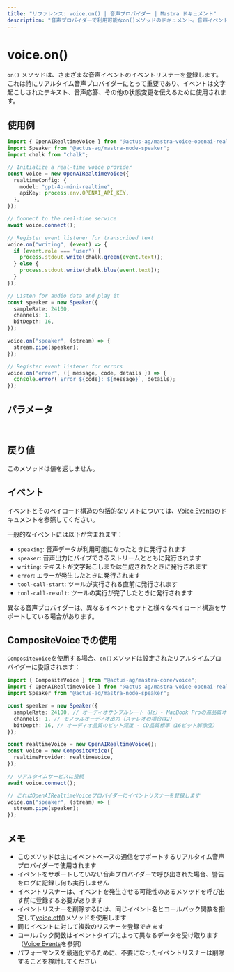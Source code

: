 ```yaml
---
title: "リファレンス: voice.on() | 音声プロバイダー | Mastra ドキュメント"
description: "音声プロバイダーで利用可能なon()メソッドのドキュメント。音声イベントのイベントリスナーを登録します。"
---
```


# voice.on()

`on()` メソッドは、さまざまな音声イベントのイベントリスナーを登録します。これは特にリアルタイム音声プロバイダーにとって重要であり、イベントは文字起こしされたテキスト、音声応答、その他の状態変更を伝えるために使用されます。

## 使用例

```typescript
import { OpenAIRealtimeVoice } from "@actus-ag/mastra-voice-openai-realtime";
import Speaker from "@actus-ag/mastra-node-speaker";
import chalk from "chalk";

// Initialize a real-time voice provider
const voice = new OpenAIRealtimeVoice({
  realtimeConfig: {
    model: "gpt-4o-mini-realtime",
    apiKey: process.env.OPENAI_API_KEY,
  },
});

// Connect to the real-time service
await voice.connect();

// Register event listener for transcribed text
voice.on("writing", (event) => {
  if (event.role === "user") {
    process.stdout.write(chalk.green(event.text));
  } else {
    process.stdout.write(chalk.blue(event.text));
  }
});

// Listen for audio data and play it
const speaker = new Speaker({
  sampleRate: 24100,
  channels: 1,
  bitDepth: 16,
});

voice.on("speaker", (stream) => {
  stream.pipe(speaker);
});

// Register event listener for errors
voice.on("error", ({ message, code, details }) => {
  console.error(`Error ${code}: ${message}`, details);
});
```

## パラメータ

<br />
<PropertiesTable
  content={[
    {
      name: "event",
      type: "string",
      description:
        "リッスンするイベントの名前。利用可能なイベントのリストについては、[ボイスイベント](./voice.events)のドキュメントを参照してください。",
      isOptional: false,
    },
    {
      name: "callback",
      type: "function",
      description:
        "イベントが発生したときに呼び出されるコールバック関数。コールバックのシグネチャは特定のイベントによって異なります。",
      isOptional: false,
    },
  ]}
/>

## 戻り値

このメソッドは値を返しません。

## イベント

イベントとそのペイロード構造の包括的なリストについては、[Voice Events](./voice.events)のドキュメントを参照してください。

一般的なイベントには以下が含まれます：

- `speaking`: 音声データが利用可能になったときに発行されます
- `speaker`: 音声出力にパイプできるストリームとともに発行されます
- `writing`: テキストが文字起こしまたは生成されたときに発行されます
- `error`: エラーが発生したときに発行されます
- `tool-call-start`: ツールが実行される直前に発行されます
- `tool-call-result`: ツールの実行が完了したときに発行されます

異なる音声プロバイダーは、異なるイベントセットと様々なペイロード構造をサポートしている場合があります。

## CompositeVoiceでの使用

`CompositeVoice`を使用する場合、`on()`メソッドは設定されたリアルタイムプロバイダーに委譲されます：

```typescript
import { CompositeVoice } from "@actus-ag/mastra-core/voice";
import { OpenAIRealtimeVoice } from "@actus-ag/mastra-voice-openai-realtime";
import Speaker from "@actus-ag/mastra-node-speaker";

const speaker = new Speaker({
  sampleRate: 24100, // オーディオサンプルレート（Hz）- MacBook Proの高品質オーディオの標準
  channels: 1, // モノラルオーディオ出力（ステレオの場合は2）
  bitDepth: 16, // オーディオ品質のビット深度 - CD品質標準（16ビット解像度）
});

const realtimeVoice = new OpenAIRealtimeVoice();
const voice = new CompositeVoice({
  realtimeProvider: realtimeVoice,
});

// リアルタイムサービスに接続
await voice.connect();

// これはOpenAIRealtimeVoiceプロバイダーにイベントリスナーを登録します
voice.on("speaker", (stream) => {
  stream.pipe(speaker);
});
```

## メモ

- このメソッドは主にイベントベースの通信をサポートするリアルタイム音声プロバイダーで使用されます
- イベントをサポートしていない音声プロバイダーで呼び出された場合、警告をログに記録し何も実行しません
- イベントリスナーは、イベントを発生させる可能性のあるメソッドを呼び出す前に登録する必要があります
- イベントリスナーを削除するには、同じイベント名とコールバック関数を指定して[voice.off()](./voice.off)メソッドを使用します
- 同じイベントに対して複数のリスナーを登録できます
- コールバック関数はイベントタイプによって異なるデータを受け取ります（[Voice Events](./voice.events)を参照）
- パフォーマンスを最適化するために、不要になったイベントリスナーは削除することを検討してください
